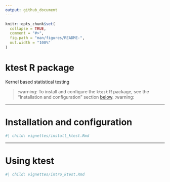 ```yaml
---
output: github_document
---
```


<!-- README.md is generated from README.Rmd. Please edit that file -->

```r
knitr::opts_chunk$set(
  collapse = TRUE,
  comment = "#>",
  fig.path = "man/figures/README-",
  out.width = "100%"
)
```

# ktest R package

<!-- badges: start -->
<!-- badges: end -->

Kernel based statistical testing

> :warning: To install and configure the `ktest` R package, see the "Installation and configuration" section [below](#installation-and-configuration). :warning:

---

# Installation and configuration

```r
#| child: vignettes/install_ktest.Rmd
```

---

# Using ktest

```r
#| child: vignettes/intro_ktest.Rmd
```
